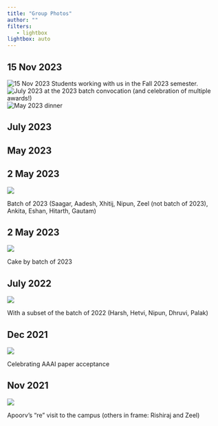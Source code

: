 ```yaml
---
title: "Group Photos"
author: ""
filters:
   - lightbox
lightbox: auto
---
```


## 15 Nov 2023
![15 Nov 2023 Students working with us in the Fall 2023 semester.](images/group/2023-Fall.jpg){group="my-gallery"}
![July 2023 at the 2023 batch convocation (and celebration of multiple awards!)](images/group/2023-July-all.jpg){group="my-gallery"}
![May 2023 dinner](images/group/2023-July.jpg){group="my-gallery"}



## July 2023





## May 2023




## 2 May 2023

![](images/group/2023-group.jpg)


Batch of 2023 (Saagar, Aadesh, Xhitij, Nipun, Zeel (not batch of 2023), Ankita, Eshan, Hitarth, Gautam)

## 2 May 2023

![](images/group/2023-cake.jpg)

Cake by batch of 2023

## July 2022

![](images/group/2022-group-subset.jpg)

With a subset of the batch of 2022 (Harsh, Hetvi, Nipun, Dhruvi, Palak)

## Dec 2021

![](images/group/2021-AAAI.jpg)

Celebrating AAAI paper acceptance

## Nov 2021

![](images/group/2021-Nov-Apoorv.jpg)


Apoorv's "re" visit to the campus (others in frame: Rishiraj and Zeel)









